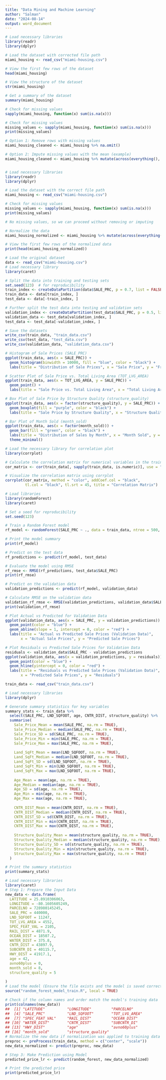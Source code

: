 ---
title: "Data Mining and Machine Learning"
author: "Salman"
date: "2024-08-14"
output: word_document
---

```{r}
# Load necessary libraries
library(readr)
library(dplyr)

# Load the dataset with corrected file path
miami_housing <- read_csv("miami-housing.csv")

# View the first few rows of the dataset
head(miami_housing)

# View the structure of the dataset
str(miami_housing)

# Get a summary of the dataset
summary(miami_housing)

# Check for missing values
sapply(miami_housing, function(x) sum(is.na(x)))

# Check for missing values
missing_values <- sapply(miami_housing, function(x) sum(is.na(x)))
print(missing_values)

# Option 1: Remove rows with missing values
miami_housing_cleaned <- miami_housing %>% na.omit()

# Option 2: Impute missing values with the mean (example)
miami_housing_cleaned <- miami_housing %>% mutate(across(everything(), ~ ifelse(is.na(.), mean(., na.rm = TRUE), .)))



```
```{r}
# Load necessary libraries
library(readr)
library(dplyr)

# Load the dataset with the correct file path
miami_housing <- read_csv("miami-housing.csv")

# Check for missing values
missing_values <- sapply(miami_housing, function(x) sum(is.na(x)))
print(missing_values)

# No missing values, so we can proceed without removing or imputing

# Normalize the data
miami_housing_normalized <- miami_housing %>% mutate(across(everything(), scale))

# View the first few rows of the normalized data
print(head(miami_housing_normalized))

```

```{r}
# Load the original dataset
data <- read_csv("miami-housing.csv")
# Load necessary library
library(caret)

# Split the data into training and testing sets
set.seed(123)  # for reproducibility
train_index <- createDataPartition(data$SALE_PRC, p = 0.7, list = FALSE)
train_data <- data[train_index, ]
test_data <- data[-train_index, ]

# Further split the test data into testing and validation sets
validation_index <- createDataPartition(test_data$SALE_PRC, p = 0.5, list = FALSE)
validation_data <- test_data[validation_index, ]
test_data <- test_data[-validation_index, ]

# Save the datasets
write_csv(train_data, "train_data.csv")
write_csv(test_data, "test_data.csv")
write_csv(validation_data, "validation_data.csv")

# Histogram of Sale Prices (SALE_PRC)
ggplot(train_data, aes(x = SALE_PRC)) +
  geom_histogram(binwidth = 10000, fill = "blue", color = "black") +
  labs(title = "Distribution of Sale Prices", x = "Sale Price", y = "Frequency")

# Scatter Plot of Sale Price vs. Total Living Area (TOT_LVG_AREA)
ggplot(train_data, aes(x = TOT_LVG_AREA, y = SALE_PRC)) +
  geom_point() +
  labs(title = "Sale Price vs. Total Living Area", x = "Total Living Area", y = "Sale Price")

# Box Plot of Sale Price by Structure Quality (structure_quality)
ggplot(train_data, aes(x = factor(structure_quality), y = SALE_PRC)) +
  geom_boxplot(fill = "purple", color = "black") +
  labs(title = "Sale Price by Structure Quality", x = "Structure Quality", y = "Sale Price")

# Bar Plot of Month Sold (month_sold)
ggplot(train_data, aes(x = factor(month_sold))) +
  geom_bar(fill = "green", color = "black") +
  labs(title = "Distribution of Sales by Month", x = "Month Sold", y = "Count") +
  theme_minimal()

# Load the necessary library for correlation plot
library(corrplot)

# Calculate the correlation matrix for numerical variables in the training data
cor_matrix <- cor(train_data[, sapply(train_data, is.numeric)], use = "complete.obs")

# Visualize the correlation matrix using corrplot
corrplot(cor_matrix, method = "color", addCoef.col = "black", 
         tl.col = "black", tl.srt = 45, title = "Correlation Matrix")
```
```{r}
# Load libraries
library(randomForest)
library(caret)

# Set a seed for reproducibility
set.seed(123)

# Train a Random Forest model
rf_model <- randomForest(SALE_PRC ~ ., data = train_data, ntree = 500, mtry = 5, importance = TRUE)

# Print the model summary
print(rf_model)

# Predict on the test data
rf_predictions <- predict(rf_model, test_data)

# Evaluate the model using RMSE
rf_rmse <- RMSE(rf_predictions, test_data$SALE_PRC)
print(rf_rmse)

# Predict on the validation data
validation_predictions <- predict(rf_model, validation_data)

# Calculate RMSE on the validation data
validation_rf_rmse <- RMSE(validation_predictions, validation_data$SALE_PRC)
print(validation_rf_rmse)

# Plot Actual vs Predicted for Validation Data
ggplot(validation_data, aes(x = SALE_PRC, y = validation_predictions)) +
  geom_point(color = "blue") +
  geom_abline(slope = 1, intercept = 0, color = "red") +
  labs(title = "Actual vs Predicted Sale Prices (Validation Data)", 
       x = "Actual Sale Prices", y = "Predicted Sale Prices")

# Plot Residuals vs Predicted Sale Prices for Validation Data
residuals <- validation_data$SALE_PRC - validation_predictions
ggplot(validation_data, aes(x = validation_predictions, y = residuals)) +
  geom_point(color = "blue") +
  geom_hline(yintercept = 0, color = "red") +
  labs(title = "Residuals vs Predicted Sale Prices (Validation Data)", 
       x = "Predicted Sale Prices", y = "Residuals")

```
```{r}
train_data <- read_csv("train_data.csv")

# Load necessary libraries
library(dplyr)

# Generate summary statistics for key variables
summary_stats <- train_data %>%
  select(SALE_PRC, LND_SQFOOT, age, CNTR_DIST, structure_quality) %>%
  summarise(
    Sale_Price_Mean = mean(SALE_PRC, na.rm = TRUE),
    Sale_Price_Median = median(SALE_PRC, na.rm = TRUE),
    Sale_Price_SD = sd(SALE_PRC, na.rm = TRUE),
    Sale_Price_Min = min(SALE_PRC, na.rm = TRUE),
    Sale_Price_Max = max(SALE_PRC, na.rm = TRUE),
    
    Land_SqFt_Mean = mean(LND_SQFOOT, na.rm = TRUE),
    Land_SqFt_Median = median(LND_SQFOOT, na.rm = TRUE),
    Land_SqFt_SD = sd(LND_SQFOOT, na.rm = TRUE),
    Land_SqFt_Min = min(LND_SQFOOT, na.rm = TRUE),
    Land_SqFt_Max = max(LND_SQFOOT, na.rm = TRUE),
    
    Age_Mean = mean(age, na.rm = TRUE),
    Age_Median = median(age, na.rm = TRUE),
    Age_SD = sd(age, na.rm = TRUE),
    Age_Min = min(age, na.rm = TRUE),
    Age_Max = max(age, na.rm = TRUE),
    
    CNTR_DIST_Mean = mean(CNTR_DIST, na.rm = TRUE),
    CNTR_DIST_Median = median(CNTR_DIST, na.rm = TRUE),
    CNTR_DIST_SD = sd(CNTR_DIST, na.rm = TRUE),
    CNTR_DIST_Min = min(CNTR_DIST, na.rm = TRUE),
    CNTR_DIST_Max = max(CNTR_DIST, na.rm = TRUE),
    
    Structure_Quality_Mean = mean(structure_quality, na.rm = TRUE),
    Structure_Quality_Median = median(structure_quality, na.rm = TRUE),
    Structure_Quality_SD = sd(structure_quality, na.rm = TRUE),
    Structure_Quality_Min = min(structure_quality, na.rm = TRUE),
    Structure_Quality_Max = max(structure_quality, na.rm = TRUE)
  )

# Print the summary statistics
print(summary_stats)
```

```{r}
# Load necessary libraries
library(caret)
# Step 1: Prepare the Input Data
new_data <- data.frame(
  LATITUDE = 25.8910306063,
  LONGITUDE = -80.1605605249,
  PARCELNO = 728980145245,
  SALE_PRC = 440000,
  LND_SQFOOT = 11247,
  TOT_LVG_AREA = 4552,
  SPEC_FEAT_VAL = 2105,
  RAIL_DIST = 4871.9,
  OCEAN_DIST = 18507.2,
  WATER_DIST = 375.8,
  CNTR_DIST = 43897.9,
  SUBCNTR_DI = 40115.7,
  HWY_DIST = 41917.1,
  age = 42,
  avno60plus = 0,
  month_sold = 8,
  structure_quality = 5
  
)
# Load the model (Ensure the file exists and the model is saved correctly)
source("random_forest_model_train.R", local = TRUE)

# Check if the column names and order match the model's training data
print(colnames(new_data))
##  [1] "LATITUDE"          "LONGITUDE"         "PARCELNO"         
##  [4] "SALE_PRC"          "LND_SQFOOT"        "TOT_LVG_AREA"     
##  [7] "SPEC_FEAT_VAL"     "RAIL_DIST"         "OCEAN_DIST"       
## [10] "WATER_DIST"        "CNTR_DIST"         "SUBCNTR_DI"       
## [13] "HWY_DIST"          "age"               "avno60plus"       
## [16] "month_sold"        "structure_quality"
# Normalize the new data if normalization was applied to training data
preproc <- preProcess(train_data, method = c("center", "scale"))
new_data_normalized <- predict(preproc, new_data)

# Step 3: Make Prediction using Model
predicted_price_lr <- predict(random_forest, new_data_normalized)

# Print the predicted price
print(predicted_price_lr)

```